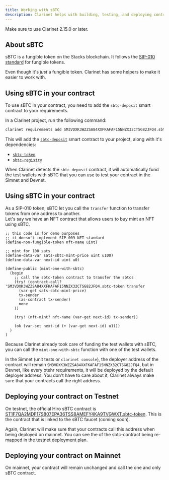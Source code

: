 ```yaml
---
title: Working with sBTC
description: Clarinet helps with building, testing, and deploying contracts that use sBTC.
---
```


Make sure to use Clarinet 2.15.0 or later.

## About sBTC

sBTC is a fungible token on the Stacks blockchain. It follows the
[SIP-010 standard](https://github.com/stacksgov/sips/blob/main/sips/sip-010/sip-010-fungible-token-standard.md)
for fungible tokens.

Even though it's *just* a fungible token. Clarinet has some helpers to make it easier to work with.

## Using sBTC in your contract

To use sBTC in your contract, you need to add the `sbtc-deposit` smart contract to your requirements.

In a Clarinet project, run the following command:

```sh
clarinet requirements add SM3VDXK3WZZSA84XXFKAFAF15NNZX32CTSG82JFQ4.sbtc-deposit
```

This will add the [`sbtc-deposit`](https://explorer.hiro.so/txid/SM3VDXK3WZZSA84XXFKAFAF15NNZX32CTSG82JFQ4.sbtc-deposit)
smart contract to your project, along with it's dependencies:
- [`sbtc-token`](https://explorer.hiro.so/txid/SM3VDXK3WZZSA84XXFKAFAF15NNZX32CTSG82JFQ4.sbtc-token)
- [`sbtc-registry`](https://explorer.hiro.so/txid/SM3VDXK3WZZSA84XXFKAFAF15NNZX32CTSG82JFQ4.sbtc-registry)

When Clarinet detects the `sbtc-deposit` contract, it will automatically fund the test wallets with 
sBTC that you can use to test your contract in the Simnet and Devnet.

## Using sBTC in your contract

As a SIP-010 token, sBTC let you call the `transfer` function to transfer tokens from one address to another.  
Let's say we have an NFT contract that allows users to buy mint an NFT using sBTC.  


```clarity
;; this code is for demo purposes
;; it doesn't implement SIP-009 NFT standard
(define-non-fungible-token nft-name uint)

;; mint for 100 sats
(define-data-var sats-sbtc-mint-price uint u100)
(define-data-var next-id uint u0)

(define-public (mint-one-with-sbtc)
  (begin
    ;; call the sbtc-token contract to transfer the sbtcs
    (try! (contract-call? 'SM3VDXK3WZZSA84XXFKAFAF15NNZX32CTSG82JFQ4.sbtc-token transfer
      (var-get sats-sbtc-mint-price)
      tx-sender
      (as-contract tx-sender)
      none
    ))

    (try! (nft-mint? nft-name (var-get next-id) tx-sender))

    (ok (var-set next-id (+ (var-get next-id) u1)))
  )
)
```

Because Clarinet already took care of funding the test wallets with sBTC, you can call the
`mint-one-with-sbtc` function with one of the test wallets.

In the Simnet (unit tests or `clarinet console`), the deployer address of the contract will remain
`SM3VDXK3WZZSA84XXFKAFAF15NNZX32CTSG82JFQ4`, but in Devnet, like every otehr requirements, it will
be deployed by the default deployer address. You don't have to care about it, Clarinet always make
sure that your contracts call the right address.

## Deploying your contract on Testnet

On testnet, the official Hiro sBTC contract is
[ST1F7QA2MDF17S807EPA36TSS8AMEFY4KA9TVGWXT.sbtc-token](https://explorer.hiro.so/txid/ST1F7QA2MDF17S807EPA36TSS8AMEFY4KA9TVGWXT.sbtc-token?chain=testnet).
This is the contract that is linked to the sBTC faucet (coming soon).

Again, Clarinet will make sure that your contracts call this address when being deployed on mainnet.
You can see the of the sbtc-contract being re-mapped in the testnet deployment plan.

## Deploying your contract on Mainnet

On mainnet, your contract will remain unchanged and call the one and only sBTC contract.
